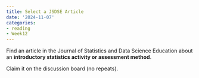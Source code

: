 ```yaml
---
title: Select a JSDSE Article
date: '2024-11-07'
categories:
- reading
- Week12
---
```


Find an article in the Journal of Statistics and Data Science Education about an **introductory statistics activity or assessment method**. 

Claim it on the discussion board (no repeats).  
